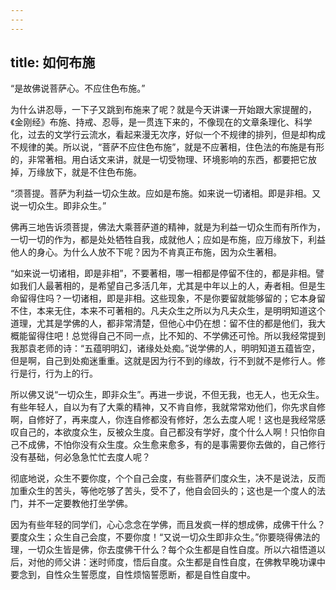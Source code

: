 ```yaml
---
---
---
```

title: 如何布施
---




“是故佛说菩萨心。不应住色布施。”

为什么讲忍辱，一下子又跳到布施来了呢？就是今天讲课一开始跟大家提醒的，《金刚经》布施、持戒、忍辱，是一贯连下来的，不像现在的文章条理化、科学化，过去的文学行云流水，看起来漫无次序，好似一个不规律的排列，但是却构成不规律的美。所以说，“菩萨不应住色布施”，就是不应著相，住色法的布施是有形的，非常著相。用白话文来讲，就是一切受物理、环境影响的东西，都要把它放掉，万缘放下，就是不住色布施。

“须菩提。菩萨为利益一切众生故。应如是布施。如来说一切诸相。即是非相。又说一切众生。即非众生。”

佛再三地告诉须菩提，佛法大乘菩萨道的精神，就是为利益一切众生而有所作为，一切一切的作为，都是处处牺牲自我，成就他人；应如是布施，应万缘放下，利益他人的身心。为什么人放不下呢？因为不肯真正布施，因为众生著相。

“如来说一切诸相，即是非相”，不要著相，哪一相都是停留不住的，都是非相。譬如我们人最著相的，是希望自己多活几年，尤其是中年以上的人，寿者相。但是生命留得住吗？一切诸相，即是非相。这些现象，不是你要留就能够留的；它本身留不住，本来无住，本来不可著相的。凡夫众生之所以为凡夫众生，是明明知道这个道理，尤其是学佛的人，都非常清楚，但他心中仍在想：留不住的都是他们，我大概能留得住吧！总觉得自己不同一点，比不知的、不学佛还可怜。所以我经常提到我那袁老师的诗：“五蕴明明幻，诸缘处处痴。”说学佛的人，明明知道五蕴皆空，但是啊，自己到处痴迷重重。这就是因为行不到的缘故，行不到就不是修行人。修行是行，行为上的行。

所以佛又说“一切众生，即非众生”。再进一步说，不但无我，也无人，也无众生。有些年轻人，自以为有了大乘的精神，又不肯自修，我就常常劝他们，你先求自修啊，自修好了，再来度人，你连自修都没有修好，怎么去度人呢！这也是我经常感叹自己的，本欲度众生，反被众生度。自己都没有学好，度个什么人啊！只怕你自己不成佛，不怕你没有众生度。众生愈来愈多，有的是事需要你去做的，自己修行没有基础，何必急急忙忙去度人呢？

彻底地说，众生不要你度，个个自己会度，有些菩萨们度众生，决不是说法，反而加重众生的苦头，等他吃够了苦头，受不了，他自会回头的；这也是一个度人的法门，并不一定要教他打坐学佛。

因为有些年轻的同学们，心心念念在学佛，而且发疯一样的想成佛，成佛干什么？要度众生；众生自己会度，不要你度！“又说一切众生即非众生。”你要晓得佛法的理，一切众生皆是佛，你去度佛干什么？每个众生都是自性自度。所以六祖悟道以后，对他的师父讲：迷时师度，悟后自度。众生都是自性自度，在佛教早晚功课中要念到，自性众生誓愿度，自性烦恼誓愿断，都是自性自度中。